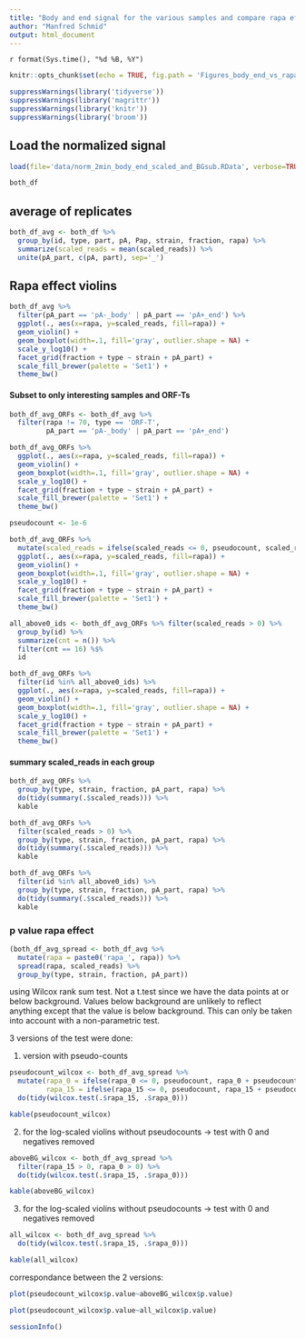 ```yaml
---
title: "Body and end signal for the various samples and compare rapa effect"
author: "Manfred Schmid"
output: html_document
---
```

`r format(Sys.time(), "%d %B, %Y")`

```r
knitr::opts_chunk$set(echo = TRUE, fig.path = 'Figures_body_end_vs_rapa/', dev='pdf')
```

```r
suppressWarnings(library('tidyverse'))
suppressWarnings(library('magrittr'))
suppressWarnings(library('knitr'))
suppressWarnings(library('broom'))
```


## Load the normalized signal

```r
load(file='data/norm_2min_body_end_scaled_and_BGsub.RData', verbose=TRUE)

both_df
```


## average of replicates


```r
both_df_avg <- both_df %>%
  group_by(id, type, part, pA, Pap, strain, fraction, rapa) %>%
  summarize(scaled_reads = mean(scaled_reads)) %>%
  unite(pA_part, c(pA, part), sep='_')
```




## Rapa effect violins

```r
both_df_avg %>%
  filter(pA_part == 'pA-_body' | pA_part == 'pA+_end') %>%
  ggplot(., aes(x=rapa, y=scaled_reads, fill=rapa)) +
  geom_violin() +
  geom_boxplot(width=.1, fill='gray', outlier.shape = NA) +
  scale_y_log10() +
  facet_grid(fraction + type ~ strain + pA_part) +
  scale_fill_brewer(palette = 'Set1') +
  theme_bw()
```


#### Subset to only interesting samples and ORF-Ts
```r
both_df_avg_ORFs <- both_df_avg %>%
  filter(rapa != 70, type == 'ORF-T',
         pA_part == 'pA-_body' | pA_part == 'pA+_end')
```

```r
both_df_avg_ORFs %>%
  ggplot(., aes(x=rapa, y=scaled_reads, fill=rapa)) +
  geom_violin() +
  geom_boxplot(width=.1, fill='gray', outlier.shape = NA) +
  scale_y_log10() +
  facet_grid(fraction + type ~ strain + pA_part) +
  scale_fill_brewer(palette = 'Set1') +
  theme_bw()
```


```r
pseudocount <- 1e-6

both_df_avg_ORFs %>%
  mutate(scaled_reads = ifelse(scaled_reads <= 0, pseudocount, scaled_reads + pseudocount)) %>%
  ggplot(., aes(x=rapa, y=scaled_reads, fill=rapa)) +
  geom_violin() +
  geom_boxplot(width=.1, fill='gray', outlier.shape = NA) +
  scale_y_log10() +
  facet_grid(fraction + type ~ strain + pA_part) +
  scale_fill_brewer(palette = 'Set1') +
  theme_bw()
```



```r
all_above0_ids <- both_df_avg_ORFs %>% filter(scaled_reads > 0) %>%
  group_by(id) %>%
  summarize(cnt = n()) %>%
  filter(cnt == 16) %$%
  id

both_df_avg_ORFs %>%
  filter(id %in% all_above0_ids) %>%
  ggplot(., aes(x=rapa, y=scaled_reads, fill=rapa)) +
  geom_violin() +
  geom_boxplot(width=.1, fill='gray', outlier.shape = NA) +
  scale_y_log10() +
  facet_grid(fraction + type ~ strain + pA_part) +
  scale_fill_brewer(palette = 'Set1') +
  theme_bw()
```


#### summary scaled_reads in each group

```r
both_df_avg_ORFs %>%
  group_by(type, strain, fraction, pA_part, rapa) %>%
  do(tidy(summary(.$scaled_reads))) %>%
  kable
```

```r
both_df_avg_ORFs %>%
  filter(scaled_reads > 0) %>%
  group_by(type, strain, fraction, pA_part, rapa) %>%
  do(tidy(summary(.$scaled_reads))) %>%
  kable
```

```r
both_df_avg_ORFs %>%
  filter(id %in% all_above0_ids) %>%
  group_by(type, strain, fraction, pA_part, rapa) %>%
  do(tidy(summary(.$scaled_reads))) %>%
  kable
```


### p value rapa effect

```r
(both_df_avg_spread <- both_df_avg %>%
  mutate(rapa = paste0('rapa_', rapa)) %>%
  spread(rapa, scaled_reads) %>%
  group_by(type, strain, fraction, pA_part))
```


using Wilcox rank sum test. Not a t.test since we have the data points at or below background. Values below background are unlikely to reflect anything except that the value is below background. This can only be taken into account with a non-parametric test.  


3 versions of the test were done:  

1. version with pseudo-counts
```r
pseudocount_wilcox <- both_df_avg_spread %>%
  mutate(rapa_0 = ifelse(rapa_0 <= 0, pseudocount, rapa_0 + pseudocount),
         rapa_15 = ifelse(rapa_15 <= 0, pseudocount, rapa_15 + pseudocount)) %>%
  do(tidy(wilcox.test(.$rapa_15, .$rapa_0))) 

kable(pseudocount_wilcox)
```

2.  for the log-scaled violins without pseudocounts -> test with 0 and negatives removed
```r
aboveBG_wilcox <- both_df_avg_spread %>%
  filter(rapa_15 > 0, rapa_0 > 0) %>%
  do(tidy(wilcox.test(.$rapa_15, .$rapa_0))) 

kable(aboveBG_wilcox)
```

3.  for the log-scaled violins without pseudocounts -> test with 0 and negatives removed
```r
all_wilcox <- both_df_avg_spread %>%
  do(tidy(wilcox.test(.$rapa_15, .$rapa_0))) 

kable(all_wilcox)
```

correspondance between the 2 versions:
```r
plot(pseudocount_wilcox$p.value~aboveBG_wilcox$p.value)
```

```r
plot(pseudocount_wilcox$p.value~all_wilcox$p.value)
```



```r
sessionInfo()
```



